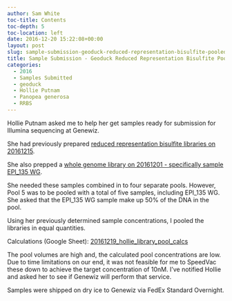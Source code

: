```yaml
---
author: Sam White
toc-title: Contents
toc-depth: 5
toc-location: left
date: 2016-12-20 15:22:08+00:00
layout: post
slug: sample-submission-geoduck-reduced-representation-bisulfite-pooled-libraries
title: Sample Submission - Geoduck Reduced Representation Bisulfite Pooled Libraries
categories:
  - 2016
  - Samples Submitted
  - geoduck
  - Hollie Putnam
  - Panopea generosa
  - RRBS
---
```


Hollie Putnam asked me to help her get samples ready for submission for Illumina sequencing at Genewiz.

She had previously prepared [reduced representation bisulfite libraries on 20161215](https://hputnam.github.io/Putnam_Lab_Notebook/Geoduck-RRBS-Library-Prep-part-3/).

She also prepped a [whole genome library on 20161201 - specifically sample EPI_135 WG](https://hputnam.github.io/Putnam_Lab_Notebook/Geoduck_RRBS_Library_Prep/).

She needed these samples combined in to four separate pools. However, Pool 5 was to be pooled with a total of five samples, including EPI_135 WG. She asked that the EPI_135 WG sample make up 50% of the DNA in the pool.

Using her previously determined sample concentrations, I pooled the libraries in equal quantities.

Calculations (Google Sheet): [20161219_hollie_library_pool_calcs](https://docs.google.com/spreadsheets/d/1mOf7zOJhwH_Lhe8Ud5sNuqwOpIH52omCTh9DLxR_Fsk/edit?usp=sharing)

The pool volumes are high and, the calculated pool concentrations are low. Due to time limitations on our end, it was not feasible for me to SpeedVac these down to achieve the target concentration of 10nM. I've notified Hollie and asked her to see if Genewiz will perform that service.

Samples were shipped on dry ice to Genewiz via FedEx Standard Overnight.
